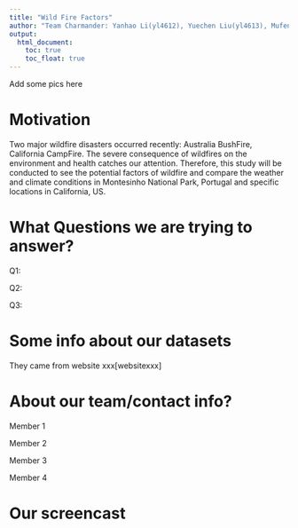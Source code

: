 ```yaml
---
title: "Wild Fire Factors"
author: "Team Charmander: Yanhao Li(yl4612), Yuechen Liu(yl4613), Mufeng Xu(mx2241), Angeline Chen(mc4959)."
output: 
  html_document:
    toc: true
    toc_float: true
---
```


Add some pics here


# Motivation
Two major wildfire disasters occurred recently: Australia BushFire, California CampFire. The severe consequence of wildfires on the environment and health catches our attention. Therefore, this study will be conducted to see the potential factors of wildfire and compare the weather and climate conditions in Montesinho National Park, Portugal and specific locations in California, US.


# What Questions we are trying to answer?
Q1: 

Q2:

Q3:



# Some info about our datasets
They came from website xxx[websitexxx]


# About our team/contact info?
Member 1

Member 2

Member 3

Member 4

# Our screencast



